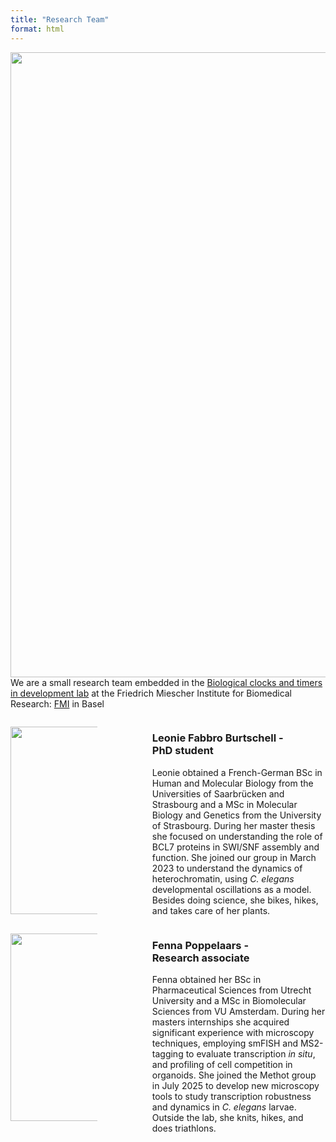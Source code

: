 ```yaml
---
title: "Research Team"
format: html
---
```


![](images/Methot_GroupPicture.jpg){width="1000"}
We are a small research team embedded in the [Biological clocks and timers in development lab](https://grosshanslab.org/) at the Friedrich Miescher Institute for Biomedical Research: [FMI](https://www.fmi.ch) in Basel


:::: {.columns}
::: {.column width="30%"}
![](images/ProfileLeonie.webp){width="300"}
:::
::: {.column width="10%"}
<!-- empty column to create gap -->
:::
::: {.column width="60%"}
### Leonie Fabbro Burtschell -<br>PhD student
Leonie obtained a French-German BSc in Human and Molecular Biology from the Universities of Saarbrücken and Strasbourg and a MSc in Molecular Biology and Genetics from the University of Strasbourg. During her master thesis she focused on understanding the role of BCL7 proteins in SWI/SNF assembly and function. She joined our group in March 2023 to understand the dynamics of heterochromatin, using *C. elegans* developmental oscillations as a model. Besides doing science, she bikes, hikes, and takes care of her plants.
:::
::::

:::: {.columns}
::: {.column width="30%"}
![](images/Poppelaars_Anna_Eveline.jpg){width="300"}
:::
::: {.column width="10%"}
<!-- empty column to create gap -->
:::
::: {.column width="60%"}
### Fenna Poppelaars -<br>Research associate
Fenna obtained her BSc in Pharmaceutical Sciences from Utrecht University and a MSc in Biomolecular Sciences from VU Amsterdam. During her masters internships she acquired significant experience with microscopy techniques, employing smFISH and MS2-tagging to evaluate transcription *in situ*, and profiling of cell competition in organoids. She joined the Methot group in July 2025 to develop new microscopy tools to study transcription robustness and dynamics in *C. elegans* larvae. Outside the lab, she knits, hikes, and does triathlons.
:::
::::


:::: {.columns}
::: {.column width="30%"}
### 
:::
::: {.column width="10%"}
<!-- empty column to create gap -->
:::
::: {.column width="60%"}
### 


:::
::::